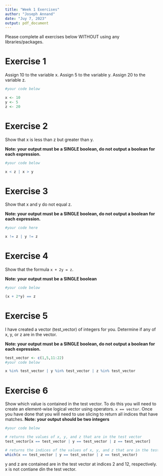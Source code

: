 ```yaml
---
title: "Week 1 Exercises"
author: "Joseph Annand"
date: "Juy 7, 2023"
output: pdf_document
---
```


Please complete all exercises below WITHOUT using any libraries/packages.

# Exercise 1
Assign 10 to the variable x. Assign 5 to the variable y. Assign 20 to the variable z.

```r
#your code below

x <- 10
y <- 5
z <- 20

```


# Exercise 2
Show that x is less than z but greater than y.

**Note: your output must be a SINGLE boolean, do not output a boolean for each expression.**

```r
#your code below

x < z | x > y

```

# Exercise 3
Show that x and y do not equal z. 

**Note: your output must be a SINGLE boolean, do not output a boolean for each expression.**

```r
#your code here

x != z | y != z

```


# Exercise 4
Show that the formula `x + 2y = z`. 

**Note: your output must be a SINGLE boolean**

```r
#your code below

(x + 2*y) == z

```

# Exercise 5
I have created a vector (test_vector) of integers for you. Determine if any of x, y, or z are in the vector. 

**Note: your output must be a SINGLE boolean, do not output a boolean for each expression.**


```r
test_vector <- c(1,5,11:22)
#your code below

x %in% test_vector | y %in% test_vector | z %in% test_vector

```

# Exercise 6
Show which value is contained in the test vector. To do this you will need to create an element-wise logical vector using operators. `x == vector`. Once you have done that you will need to use slicing to return all indices that have matches.
**Note: your output should be two integers**

```r
#your code below

# returns the values of x, y, and z that are in the test vector
test_vector[x == test_vector | y == test_vector | z == test_vector]

# returns the indices of the values of x, y, and z that are in the test vector
which(x == test_vector | y == test_vector | z == test_vector)

```
y and z are contained are in the test vector at indices 2 and 12, respectively. x is not contiane din the test vector.
